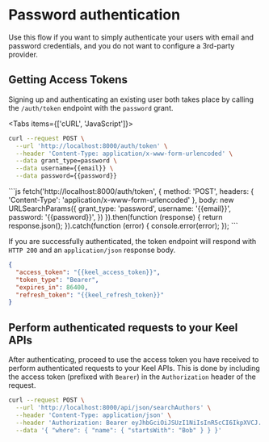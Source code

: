 # Password authentication

Use this flow if you want to simply authenticate your users with email and password credentials, and you do not want to configure a 3rd-party provider.  

## Getting Access Tokens

Signing up and authenticating an existing user both takes place by calling the `/auth/token` endpoint with the `password` grant.


<Tabs items={['cURL', 'JavaScript']}>
  <Tab>
```bash
curl --request POST \
  --url 'http://localhost:8000/auth/token' \
  --header 'Content-Type: application/x-www-form-urlencoded' \
  --data grant_type=password \
  --data username={{email}} \
  --data password={{password}}
```
  </Tab>
  <Tab>
```js
fetch('http://localhost:8000/auth/token', {
  method: 'POST',
  headers: {
    'Content-Type': 'application/x-www-form-urlencoded'
  },
  body: new URLSearchParams({
    grant_type: 'password',
    username: '{{email}}',
    password: '{{password}}',
  })
}).then(function (response) {
  return response.json();
}).catch(function (error) {
  console.error(error);
});
```
  </Tab>
</Tabs>

If you are successfully authenticated, the token endpoint will respond with `HTTP 200` and an `application/json` response body.

```json filename="HTTP 200"
{
  "access_token": "{{keel_access_token}}",
  "token_type": "Bearer",
  "expires_in": 86400,
  "refresh_token": "{{keel_refresh_token}}"
}
```

## Perform authenticated requests to your Keel APIs

After authenticating, proceed to use the access token you have received to perform authenticated requests to your Keel APIs.  This is done by including the access token (prefixed with `Bearer`) in the `Authorization` header of the request.

```bash
curl --request POST \
  --url 'http://localhost:8000/api/json/searchAuthors' \
  --header 'Content-Type: application/json' \
  --header 'Authorization: Bearer eyJhbGciOiJSUzI1NiIsInR5cCI6IkpXVCJ...' \
  --data '{ "where": { "name": { "startsWith": "Bob" } } }'
```